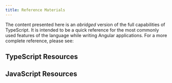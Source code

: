 ```yaml
---
title: Reference Materials
---
```



The content presented here is an *abridged* version of the full capabilities of TypeScript. It is intended to be a quick reference for the most commonly used features of the language while writing Angular applications.
For a more complete reference, please see:

## TypeScript Resources

 <LinkCard title="Official TypeScript Documentation"  href="https://www.typescriptlang.org/" />

  <LinkCard title="Total TypeScript - Matt Pocock (THE TypeScript Wizard)"  href="https://www.totaltypescript.com/" />

<LinkCard title="TypeScript Roadmap"  href="https://roadmap.sh/typescript/" />

## JavaScript Resources

 <LinkCard title="MDN Web Docs - JavaScript"  href="https://developer.mozilla.org/en-US/docs/Web/JavaScript" />

